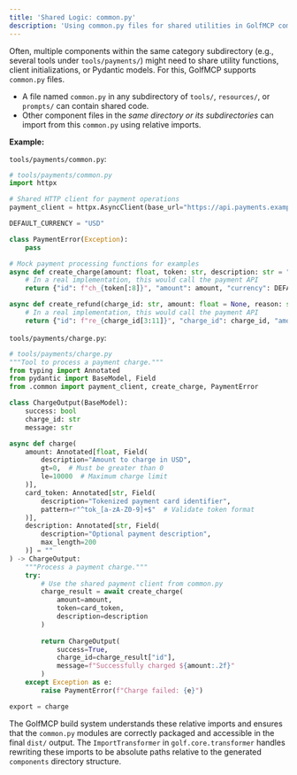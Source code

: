 ```yaml
---
title: 'Shared Logic: common.py'
description: 'Using common.py files for shared utilities in GolfMCP components.'
---
```


Often, multiple components within the same category subdirectory (e.g., several tools under `tools/payments/`) might need to share utility functions, client initializations, or Pydantic models. For this, GolfMCP supports `common.py` files.

*   A file named `common.py` in any subdirectory of `tools/`, `resources/`, or `prompts/` can contain shared code.
*   Other component files in the *same directory or its subdirectories* can import from this `common.py` using relative imports.

**Example:**

`tools/payments/common.py`:
```python
# tools/payments/common.py
import httpx

# Shared HTTP client for payment operations
payment_client = httpx.AsyncClient(base_url="https://api.payments.example.com")

DEFAULT_CURRENCY = "USD"

class PaymentError(Exception):
    pass

# Mock payment processing functions for examples
async def create_charge(amount: float, token: str, description: str = "") -> dict:
    # In a real implementation, this would call the payment API
    return {"id": f"ch_{token[:8]}", "amount": amount, "currency": DEFAULT_CURRENCY}

async def create_refund(charge_id: str, amount: float = None, reason: str = "") -> dict:
    # In a real implementation, this would call the payment API
    return {"id": f"re_{charge_id[3:11]}", "charge_id": charge_id, "amount": amount}
```

`tools/payments/charge.py`:
```python
# tools/payments/charge.py
"""Tool to process a payment charge."""
from typing import Annotated
from pydantic import BaseModel, Field
from .common import payment_client, create_charge, PaymentError

class ChargeOutput(BaseModel):
    success: bool
    charge_id: str
    message: str

async def charge(
    amount: Annotated[float, Field(
        description="Amount to charge in USD",
        gt=0,  # Must be greater than 0
        le=10000  # Maximum charge limit
    )],
    card_token: Annotated[str, Field(
        description="Tokenized payment card identifier",
        pattern=r"^tok_[a-zA-Z0-9]+$"  # Validate token format
    )],
    description: Annotated[str, Field(
        description="Optional payment description",
        max_length=200
    )] = ""
) -> ChargeOutput:
    """Process a payment charge."""
    try:
        # Use the shared payment client from common.py
        charge_result = await create_charge(
            amount=amount,
            token=card_token,
            description=description
        )
        
        return ChargeOutput(
            success=True,
            charge_id=charge_result["id"],
            message=f"Successfully charged ${amount:.2f}"
        )
    except Exception as e:
        raise PaymentError(f"Charge failed: {e}")

export = charge
```

The GolfMCP build system understands these relative imports and ensures that the `common.py` modules are correctly packaged and accessible in the final `dist/` output. The `ImportTransformer` in `golf.core.transformer` handles rewriting these imports to be absolute paths relative to the generated `components` directory structure. 